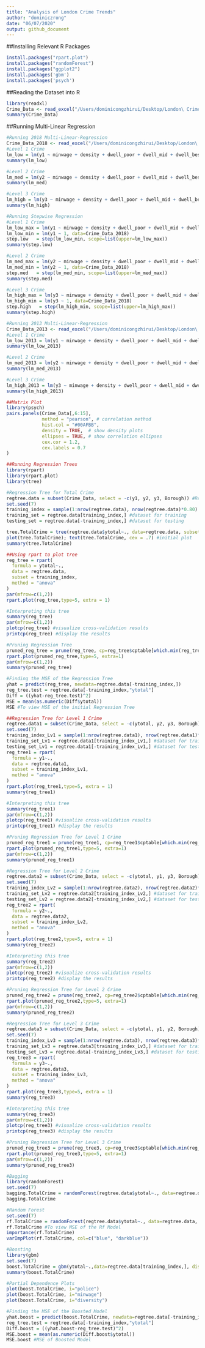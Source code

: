 ```yaml
---
title: "Analysis of London Crime Trends"
author: "dominiczrong"
date: "06/07/2020"
output: github_document
---
```

##Installing Relevant R Packages
```r
install.packages("rpart.plot")
install.packages("randomForest")
install.packages("ggplot2")
install.packages('gbm')
install.packages('psych')
```

##Reading the Dataset into R
```r
library(readxl)
Crime_Data <- read_excel("/Users/dominicongzhirui/Desktop/London\ Crime\ Data.xlsx", sheet = "Main")
summary(Crime_Data)
```

##Running Multi-Linear Regression

```r
#Running 2018 Multi-Linear-Regression
Crime_Data_2018 <- read_excel("/Users/dominicongzhirui/Desktop/London\ Crime\ Data.xlsx", sheet = "2018 Linear Reg")
#Level 1 Crime
lm_low = lm(y1 ~ minwage + density + dwell_poor + dwell_mid + dwell_best + diversity + police + emp_white + emp_ethnic, data=Crime_Data_2018)
summary(lm_low)
```

```r
#Level 2 Crime
lm_med = lm(y2 ~ minwage + density + dwell_poor + dwell_mid + dwell_best + diversity + police + emp_white + emp_ethnic, data=Crime_Data_2018)
summary(lm_med)
```

```r
#Level 3 Crime
lm_high = lm(y3 ~ minwage + density + dwell_poor + dwell_mid + dwell_best + diversity + police + emp_white + emp_ethnic, data=Crime_Data_2018)
summary(lm_high)
```

```r
#Running Stepwise Regression
#Level 1 Crime
lm_low_max = lm(y1 ~ minwage + density + dwell_poor + dwell_mid + dwell_best + diversity + police + emp_white + emp_ethnic, data=Crime_Data_2018)
lm_low_min = lm(y1 ~ 1, data=Crime_Data_2018)
step.low   = step(lm_low_min, scope=list(upper=lm_low_max))
summary(step.low)
```

```r
#Level 2 Crime
lm_med_max = lm(y2 ~ minwage + density + dwell_poor + dwell_mid + dwell_best + diversity + police + emp_white + emp_ethnic, data=Crime_Data_2018)
lm_med_min = lm(y2 ~ 1, data=Crime_Data_2018)
step.med   = step(lm_med_min, scope=list(upper=lm_med_max))
summary(step.med)
```

```r
#Level 3 Crime
lm_high_max = lm(y3 ~ minwage + density + dwell_poor + dwell_mid + dwell_best + diversity + police + emp_white + emp_ethnic, data=Crime_Data_2018)
lm_high_min = lm(y3 ~ 1, data=Crime_Data_2018)
step.high   = step(lm_high_min, scope=list(upper=lm_high_max))
summary(step.high)
```

```r
#Running 2013 Multi-Linear-Regression
Crime_Data_2013 <- read_excel("/Users/dominicongzhirui/Desktop/London\ Crime\ Data.xlsx", sheet = "2013 Linear Reg")
#Level 1 Crime
lm_low_2013 = lm(y1 ~ minwage + density + dwell_poor + dwell_mid + dwell_best + diversity + police + emp_white + emp_ethnic, data=Crime_Data_2013)
summary(lm_low_2013)
```

```r
#Level 2 Crime
lm_med_2013 = lm(y2 ~ minwage + density + dwell_poor + dwell_mid + dwell_best + diversity + police + emp_white + emp_ethnic, data=Crime_Data_2013)
summary(lm_med_2013)
```

```r
#Level 3 Crime
lm_high_2013 = lm(y3 ~ minwage + density + dwell_poor + dwell_mid + dwell_best + diversity + police + emp_white + emp_ethnic, data=Crime_Data_2013)
summary(lm_high_2013)
```

```r
##Matrix Plot
library(psych)
pairs.panels(Crime_Data[,6:15], 
             method = "pearson", # correlation method
             hist.col = "#00AFBB",
             density = TRUE,  # show density plots
             ellipses = TRUE, # show correlation ellipses
             cex.cor = 1.2,
             cex.labels = 0.7
)
```

```r
##Running Regression Trees
library(rpart)
library(rpart.plot)
library(tree)
```

```r
#Regression Tree for Total Crime
regtree.data = subset(Crime_Data, select = -c(y1, y2, y3, Borough)) #Removing Crime Level 1-3 and Borough
set.seed(7)
training_index = sample(1:nrow(regtree.data), nrow(regtree.data)*0.80)
training_set = regtree.data[training_index,] #dataset for training
testing_set = regtree.data[-training_index,] #dataset for testing

tree.TotalCrime = tree(regtree.data$ytotal~., data=regtree.data, subset=training_index) #trained decision tree model
plot(tree.TotalCrime); text(tree.TotalCrime, cex = .7) #initial plot
summary(tree.TotalCrime)
```

```r
##Using rpart to plot tree
reg_tree = rpart(
  formula = ytotal~.,
  data = regtree.data,
  subset = training_index,
  method = "anova"
)
par(mfrow=c(1,2)) 
rpart.plot(reg_tree,type=5, extra = 1)
```

```r
#Interpreting this tree
summary(reg_tree)
par(mfrow=c(1,2)) 
plotcp(reg_tree) #visualize cross-validation results
printcp(reg_tree) #display the results
```

```r
#Pruning Regression Tree
pruned_reg_tree = prune(reg_tree, cp=reg_tree$cptable[which.min(reg_tree$cptable[, "xerror"]), "CP"])
rpart.plot(pruned_reg_tree,type=5, extra=1)
par(mfrow=c(1,2))
summary(pruned_reg_tree)
```

```r
#Finding the MSE of the Regression Tree
yhat = predict(reg_tree, newdata=regtree.data[-training_index,])
reg_tree.test = regtree.data[-training_index,"ytotal"]
Diff = ((yhat-reg_tree.test)^2)
MSE = mean(as.numeric(Diff$ytotal))
MSE #To view MSE of the initial Regression Tree
```

```r
##Regression Tree for Level 1 Crime
regtree.data1 = subset(Crime_Data, select = -c(ytotal, y2, y3, Borough))
set.seed(7)
training_index_Lv1 = sample(1:nrow(regtree.data1), nrow(regtree.data1)*0.80)
training_set_Lv1 = regtree.data1[training_index_Lv1,] #dataset for training
testing_set_Lv1 = regtree.data1[-training_index_Lv1,] #dataset for testing
reg_tree1 = rpart(
  formula = y1~.,
  data = regtree.data1,
  subset = training_index_Lv1,
  method = "anova"
)
rpart.plot(reg_tree1,type=5, extra = 1)
summary(reg_tree1)
```

```r
#Interpreting this tree
summary(reg_tree1)
par(mfrow=c(1,2)) 
plotcp(reg_tree1) #visualize cross-validation results
printcp(reg_tree1) #display the results
```

```r
#Pruning Regression Tree for Level 1 Crime
pruned_reg_tree1 = prune(reg_tree1, cp=reg_tree1$cptable[which.min(reg_tree1$cptable[, "xerror"]), "CP"])
rpart.plot(pruned_reg_tree1,type=5, extra=1)
par(mfrow=c(1,2))
summary(pruned_reg_tree1)
```

```r
#Regression Tree for Level 2 Crime
regtree.data2 = subset(Crime_Data, select = -c(ytotal, y1, y3, Borough))
set.seed(7)
training_index_Lv2 = sample(1:nrow(regtree.data2), nrow(regtree.data2)*0.80)
training_set_Lv2 = regtree.data2[training_index_Lv2,] #dataset for training
testing_set_Lv2 = regtree.data2[-training_index_Lv2,] #dataset for testing
reg_tree2 = rpart(
  formula = y2~.,
  data = regtree.data2,
  subset = training_index_Lv2,
  method = "anova"
)
rpart.plot(reg_tree2,type=5, extra = 1)
summary(reg_tree2)
```

```r
#Interpreting this tree
summary(reg_tree2)
par(mfrow=c(1,2)) 
plotcp(reg_tree2) #visualize cross-validation results
printcp(reg_tree2) #display the results
```

```r
#Pruning Regression Tree for Level 2 Crime
pruned_reg_tree2 = prune(reg_tree2, cp=reg_tree2$cptable[which.min(reg_tree2$cptable[, "xerror"]), "CP"])
rpart.plot(pruned_reg_tree2,type=5, extra=1)
par(mfrow=c(1,2))
summary(pruned_reg_tree2)
```

```r
#Regression Tree for Level 3 Crime
regtree.data3 = subset(Crime_Data, select = -c(ytotal, y1, y2, Borough))
set.seed(7)
training_index_Lv3 = sample(1:nrow(regtree.data3), nrow(regtree.data3)*0.80)
training_set_Lv3 = regtree.data3[training_index_Lv3,] #dataset for training
testing_set_Lv3 = regtree.data[-training_index_Lv3,] #dataset for testing
reg_tree3 = rpart(
  formula = y3~.,
  data = regtree.data3,
  subset = training_index_Lv3,
  method = "anova"
)
rpart.plot(reg_tree3,type=5, extra = 1)
summary(reg_tree3)
```

```r
#Interpreting this tree
summary(reg_tree3)
par(mfrow=c(1,2)) 
plotcp(reg_tree3) #visualize cross-validation results
printcp(reg_tree3) #display the results
```

```r
#Pruning Regression Tree for Level 3 Crime
pruned_reg_tree3 = prune(reg_tree3, cp=reg_tree3$cptable[which.min(reg_tree3$cptable[, "xerror"]), "CP"])
rpart.plot(pruned_reg_tree3,type=5, extra=1)
par(mfrow=c(1,2))
summary(pruned_reg_tree3)
```

```r
#Bagging
library(randomForest)
set.seed(7)
bagging.TotalCrime = randomForest(regtree.data$ytotal~., data=regtree.data, subset=training_index, mtry=10, ntree=500, importance=T)
bagging.TotalCrime
```

```r
#Random Forest
set.seed(7)
rf.TotalCrime = randomForest(regtree.data$ytotal~., data=regtree.data, subset=training_index, mtry=5, ntree= 500, importance=T)
rf.TotalCrime #To view MSE of the Rf Model
importance(rf.TotalCrime)
varImpPlot(rf.TotalCrime, col=c("blue", "darkblue"))
```

```r
#Boosting
library(gbm)
set.seed(7)
boost.TotalCrime = gbm(ytotal~.,data=regtree.data[training_index,], distribution = "gaussian", n.trees=500, interaction.depth = 3)
summary(boost.TotalCrime)
```

```r
#Partial Dependence Plots
plot(boost.TotalCrime, i="police")
plot(boost.TotalCrime, i="minwage")
plot(boost.TotalCrime, i="diversity")
```

```r
#Finding the MSE of the Boosted Model
yhat.boost = predict(boost.TotalCrime, newdata=regtree.data[-training_index,],n.trees=500)
reg_tree.test = regtree.data[-training_index,"ytotal"]
Diff.boost = ((yhat.boost-reg_tree.test)^2)
MSE.boost = mean(as.numeric(Diff.boost$ytotal))
MSE.boost #MSE of Boosted Model
```
